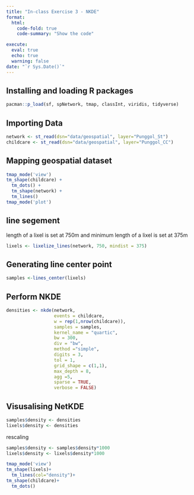 ```yaml
---
title: "In-class Exercise 3 - NKDE"
format:
  html:
    code-fold: true
    code-summary: "Show the code"

execute: 
  eval: true
  echo: true
  warning: false
date: "`r Sys.Date()`"
---
```


## Installing and loading R packages

```r
pacman::p_load(sf, spNetwork, tmap, classInt, viridis, tidyverse)
```

## Importing Data

```r
network <- st_read(dsn="data/geospatial", layer="Punggol_St")
childcare <- st_read(dsn="data/geospatial", layer="Punggol_CC")
```

## Mapping geospatial dataset

```r
tmap_mode('view')
tm_shape(childcare) + 
  tm_dots() + 
  tm_shape(network) + 
  tm_lines()
tmap_mode('plot')
```

## line segement

length of a lixel is set at 750m and minimum length of a lixel is set at 375m

```r
lixels <- lixelize_lines(network, 750, mindist = 375)
```

## Generating line center point

```r
samples <-lines_center(lixels)
```

## Perform NKDE

```r
densities <- nkde(network, 
                  events = childcare,
                  w = rep(1,nrow(childcare)), 
                  samples = samples,
                  kernel_name = "quartic",
                  bw = 300,
                  div = "bw",
                  method ="simple",
                  digits = 3,
                  tol = 1,
                  grid_shape = c(1,1),
                  max_depth = 8,
                  agg =5,
                  sparse = TRUE,
                  verbose = FALSE)
```

## Visusalising NetKDE

```r
samples$density <- densities
lixels$density <- densities
```

rescaling

```r
samples$density <- samples$density*1000
lixels$density <- lixels$density*1000
```

```r
tmap_mode('view')
tm_shape(lixels)+
  tm_lines(col="density")+
tm_shape(childcare)+
  tm_dots()
```
